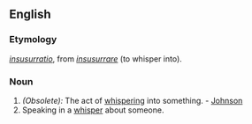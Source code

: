 ==English==

===Etymology===
{{L.}} ''[[insusurratio]]'', from ''[[insusurrare]]'' (to whisper into).

===Noun===
{{en-noun|-}}

#''(Obsolete):'' The act of [[whispering]] into something. - [[Johnson]]
# Speaking in a [[whisper]] about someone.